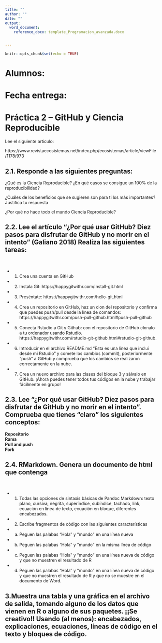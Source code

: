 ```yaml
---
title: ""
author: ""
date: ""
output: 
  word_document:
    reference_docx: template_Programacion_avanzada.docx


---
```


```r
knitr::opts_chunk$set(echo = TRUE)
```
# Alumnos: 

# Fecha entrega:


# Práctica 2 – GitHub y Ciencia Reproducible  
Lee el siguiente articulo:  

https://www.revistaecosistemas.net/index.php/ecosistemas/article/viewFile/1178/973  

## 2.1. Responde a las siguientes preguntas:  
¿Qué es la Ciencia Reproducible? ¿En qué casos se consigue un 100% de la reproducibilidad?  

¿Cuáles de los beneficios que se sugieren son para ti los más importantes? Justifica tu respuesta  

¿Por qué no hace todo el mundo Ciencia Reproducible?  

## 2.2. Lee el artículo “¿Por qué usar GitHub? Diez pasos para disfrutar de GitHub y no morir en el intento” (Galiano 2018) Realiza las siguientes tareas:  
<br />   

 * 1.	Crea una cuenta en GitHub      
 
 * 2.	Instala Git: https://happygitwithr.com/install-git.html    
 
 * 3.	Preséntate: https://happygitwithr.com/hello-git.html     
 
 * 4.	Crea un repositorio en GitHub, haz un clon del repositorio y confirma que puedes push/pull desde la línea de comandos:  https://happygitwithr.com/push-pull-github.html#push-pull-github           
 
 * 5.	Conecta Rstudio a Git y Github: con el repositorio de GitHub clonalo a tu ordenador usando Rstudio.    
 https://happygitwithr.com/rstudio-git-github.html#rstudio-git-github.  
 
 * 6.	Introducir en el archivo README.md “Esta es una línea que incluí desde mi Rstudio” y comete los cambios (commit), posteriormente “push” a GitHub y comprueba que los cambios se realizaron correctamente en la nube.     
 
 * 7.	Crea un nuevo archivo para las clases del bloque 3 y sálvalo en GitHub. ¡Ahora puedes tener todos tus códigos en la nube y trabajar fácilmente en grupo!      
 
## 2.3. Lee “¿Por qué usar GitHub? Diez pasos para disfrutar de GitHub y no morir en el intento”. Comprueba que tienes “claro” los siguientes conceptos:       
  
**Repositorio**  
**Rama**    
**Pull and push**     
**Fork**        



## 2.4. RMarkdown. Genera un documento de html que contenga  
<br />  
 
 * 1.	Todas las opciones de sintaxis básicas de Pandoc Markdown: texto plano, cursiva, negrita, superíndice, subíndice, tachado, link, ecuación en línea de texto, ecuación en bloque, diferentes encabezados.      
 * 2.	Escribe fragmentos de código con las siguientes características     
  + a.	Peguen las palabas “Hola” y “mundo” en una línea nueva      
  + b.	Peguen las palabas “Hola” y “mundo” en la misma línea de código      
  + c.	Peguen las palabas “Hola” y “mundo” en una línea nueva de código y que no muestren el resultado de R      
  + d.	Peguen las palabas “Hola” y “mundo” en una línea nueva de código y que no muestren el resultado de R y que no se muestre en el documento de Word.     

## 3.Muestra una tabla y una gráfica en el archivo de salida, tomando alguno de los datos que vienen en R o alguno de sus paquetes. ¡¡Se creativo!! Usando (al menos): encabezados, explicaciones, ecuaciones, líneas de código en el texto y bloques de código.  




